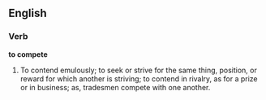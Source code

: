 ==English==

===Verb===

'''to compete'''

#To contend emulously; to seek or strive for the same thing, position, or reward for which another is striving; to contend in rivalry, as for a prize or in business; as, tradesmen compete with one another.